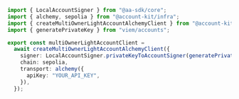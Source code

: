 ```ts twoslash client.ts
import { LocalAccountSigner } from "@aa-sdk/core";
import { alchemy, sepolia } from "@account-kit/infra";
import { createMultiOwnerLightAccountAlchemyClient } from "@account-kit/smart-contracts";
import { generatePrivateKey } from "viem/accounts";

export const multiOwnerLightAccountClient =
  await createMultiOwnerLightAccountAlchemyClient({
    signer: LocalAccountSigner.privateKeyToAccountSigner(generatePrivateKey()),
    chain: sepolia,
    transport: alchemy({
      apiKey: "YOUR_API_KEY",
    }),
  });
```
